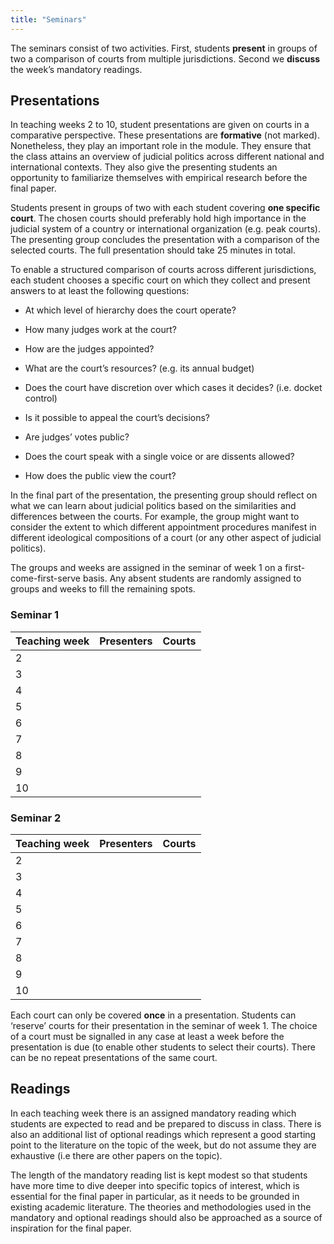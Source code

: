 ```yaml
---
title: "Seminars"
---
```


The seminars consist of two activities. First, students **present** in groups of two a comparison of courts from multiple jurisdictions. Second we **discuss** the week's mandatory readings.

## Presentations

In teaching weeks 2 to 10, student presentations are given on courts in a comparative perspective. These presentations are **formative** (not marked). Nonetheless, they play an important role in the module. They ensure that the class attains an overview of judicial politics across different national and international contexts. They also give the presenting students an opportunity to familiarize themselves with empirical research before the final paper.

Students present in groups of two with each student covering **one specific court**. The chosen courts should preferably hold high importance in the judicial system of a country or international organization (e.g. peak courts). The presenting group concludes the presentation with a comparison of the selected courts. The full presentation should take 25 minutes in total.

To enable a structured comparison of courts across different jurisdictions, each student chooses a specific court on which they collect and present answers to at least the following questions:

-   At which level of hierarchy does the court operate?

-   How many judges work at the court?

-   How are the judges appointed?

-   What are the court's resources? (e.g. its annual budget)

-   Does the court have discretion over which cases it decides? (i.e. docket control)

-   Is it possible to appeal the court's decisions?

-   Are judges' votes public?

-   Does the court speak with a single voice or are dissents allowed?

-   How does the public view the court?

In the final part of the presentation, the presenting group should reflect on what we can learn about judicial politics based on the similarities and differences between the courts. For example, the group might want to consider the extent to which different appointment procedures manifest in different ideological compositions of a court (or any other aspect of judicial politics).

The groups and weeks are assigned in the seminar of week 1 on a first-come-first-serve basis. Any absent students are randomly assigned to groups and weeks to fill the remaining spots.

::: {.panel-tabset}

### Seminar 1

| Teaching week | Presenters | Courts |
|---------------|------------|--------|
| 2             |            |        |
| 3             |            |        |
| 4             |            |        |
| 5             |            |        |
| 6             |            |        |
| 7             |            |        |
| 8             |            |        |
| 9             |            |        |
| 10            |            |        |

### Seminar 2

| Teaching week | Presenters | Courts |
|---------------|------------|--------|
| 2             |            |        |
| 3             |            |        |
| 4             |            |        |
| 5             |            |        |
| 6             |            |        |
| 7             |            |        |
| 8             |            |        |
| 9             |            |        |
| 10            |            |        |

:::

Each court can only be covered **once** in a presentation. Students can 'reserve' courts for their presentation in the seminar of week 1. The choice of a court must be signalled in any case at least a week before the presentation is due (to enable other students to select their courts). There can be no repeat presentations of the same court.

## Readings

In each teaching week there is an assigned mandatory reading which students are expected to read and be prepared to discuss in class. There is also an additional list of optional readings which represent a good starting point to the literature on the topic of the week, but do not assume they are exhaustive (i.e there are other papers on the topic).

The length of the mandatory reading list is kept modest so that students have more time to dive deeper into specific topics of interest, which is essential for the final paper in particular, as it needs to be grounded in existing academic literature. The theories and methodologies used in the mandatory and optional readings should also be approached as a source of inspiration for the final paper.

